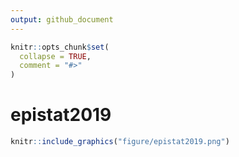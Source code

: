 ```yaml
---
output: github_document
---
```


<!-- README.md is generated from README.Rmd. Please edit that file -->

```r
knitr::opts_chunk$set(
  collapse = TRUE,
  comment = "#>"
)
```

# epistat2019

<!-- badges: start -->
<!-- badges: end -->

```r
knitr::include_graphics("figure/epistat2019.png")
```
